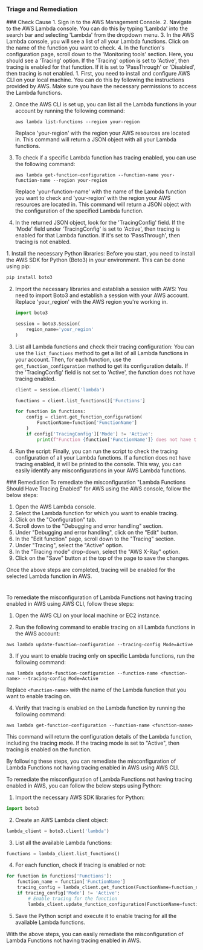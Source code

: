 
### Triage and Remediation
<Tabs>

<Tab title='Cause'>
### Check Cause
<AccordionGroup>
<Accordion title='Using Console' defaultOpen='true'>
1. Sign in to the AWS Management Console.
2. Navigate to the AWS Lambda console. You can do this by typing 'Lambda' into the search bar and selecting 'Lambda' from the dropdown menu.
3. In the AWS Lambda console, you will see a list of all your Lambda functions. Click on the name of the function you want to check.
4. In the function's configuration page, scroll down to the 'Monitoring tools' section. Here, you should see a 'Tracing' option. If the 'Tracing' option is set to 'Active', then tracing is enabled for that function. If it is set to 'PassThrough' or 'Disabled', then tracing is not enabled.
</Accordion>

<Accordion title='Using CLI'>
1. First, you need to install and configure AWS CLI on your local machine. You can do this by following the instructions provided by AWS. Make sure you have the necessary permissions to access the Lambda functions.

2. Once the AWS CLI is set up, you can list all the Lambda functions in your account by running the following command:

   ```
   aws lambda list-functions --region your-region
   ```

   Replace 'your-region' with the region your AWS resources are located in. This command will return a JSON object with all your Lambda functions.

3. To check if a specific Lambda function has tracing enabled, you can use the following command:

   ```
   aws lambda get-function-configuration --function-name your-function-name --region your-region
   ```

   Replace 'your-function-name' with the name of the Lambda function you want to check and 'your-region' with the region your AWS resources are located in. This command will return a JSON object with the configuration of the specified Lambda function.

4. In the returned JSON object, look for the 'TracingConfig' field. If the 'Mode' field under 'TracingConfig' is set to 'Active', then tracing is enabled for that Lambda function. If it's set to 'PassThrough', then tracing is not enabled.
</Accordion>

<Accordion title='Using Python'>
1. Install the necessary Python libraries: Before you start, you need to install the AWS SDK for Python (Boto3) in your environment. This can be done using pip:

   ```bash
   pip install boto3
   ```

2. Import the necessary libraries and establish a session with AWS: You need to import Boto3 and establish a session with your AWS account. Replace 'your_region' with the AWS region you're working in.

   ```python
   import boto3

   session = boto3.Session(
       region_name='your_region'
   )
   ```

3. List all Lambda functions and check their tracing configuration: You can use the `list_functions` method to get a list of all Lambda functions in your account. Then, for each function, use the `get_function_configuration` method to get its configuration details. If the 'TracingConfig' field is not set to 'Active', the function does not have tracing enabled.

   ```python
   client = session.client('lambda')

   functions = client.list_functions()['Functions']

   for function in functions:
       config = client.get_function_configuration(
           FunctionName=function['FunctionName']
       )
       if config['TracingConfig']['Mode'] != 'Active':
           print(f"Function {function['FunctionName']} does not have tracing enabled.")
   ```

4. Run the script: Finally, you can run the script to check the tracing configuration of all your Lambda functions. If a function does not have tracing enabled, it will be printed to the console. This way, you can easily identify any misconfigurations in your AWS Lambda functions.
</Accordion>

</AccordionGroup>
</Tab>
<Tab title='Remediation'>
### Remediation

<AccordionGroup>
<Accordion title='Using Console' defaultOpen='true'>
To remediate the misconfiguration "Lambda Functions Should Have Tracing Enabled" for AWS using the AWS console, follow the below steps:

1. Open the AWS Lambda console.
2. Select the Lambda function for which you want to enable tracing.
3. Click on the "Configuration" tab.
4. Scroll down to the "Debugging and error handling" section.
5. Under "Debugging and error handling", click on the "Edit" button.
6. In the "Edit function" page, scroll down to the "Tracing" section.
7. Under "Tracing", select the "Active" option.
8. In the "Tracing mode" drop-down, select the "AWS X-Ray" option.
9. Click on the "Save" button at the top of the page to save the changes.

Once the above steps are completed, tracing will be enabled for the selected Lambda function in AWS.

#
</Accordion>

<Accordion title='Using CLI'>
To remediate the misconfiguration of Lambda Functions not having tracing enabled in AWS using AWS CLI, follow these steps:

1. Open the AWS CLI on your local machine or EC2 instance.

2. Run the following command to enable tracing on all Lambda functions in the AWS account:

```
aws lambda update-function-configuration --tracing-config Mode=Active
```

3. If you want to enable tracing only on specific Lambda functions, run the following command:

```
aws lambda update-function-configuration --function-name <function-name> --tracing-config Mode=Active
```

Replace `<function-name>` with the name of the Lambda function that you want to enable tracing on.

4. Verify that tracing is enabled on the Lambda function by running the following command:

```
aws lambda get-function-configuration --function-name <function-name>
```

This command will return the configuration details of the Lambda function, including the tracing mode. If the tracing mode is set to "Active", then tracing is enabled on the function.

By following these steps, you can remediate the misconfiguration of Lambda Functions not having tracing enabled in AWS using AWS CLI.
</Accordion>

<Accordion title='Using Python'>
To remediate the misconfiguration of Lambda Functions not having tracing enabled in AWS, you can follow the below steps using Python:

1. Import the necessary AWS SDK libraries for Python:
```python
import boto3
```

2. Create an AWS Lambda client object:
```python
lambda_client = boto3.client('lambda')
```

3. List all the available Lambda functions:
```python
functions = lambda_client.list_functions()
```

4. For each function, check if tracing is enabled or not:
```python
for function in functions['Functions']:
    function_name = function['FunctionName']
    tracing_config = lambda_client.get_function(FunctionName=function_name)['TracingConfig']
    if tracing_config['Mode'] != 'Active':
        # Enable tracing for the function
        lambda_client.update_function_configuration(FunctionName=function_name, TracingConfig={'Mode': 'Active'})
```

5. Save the Python script and execute it to enable tracing for all the available Lambda functions.

With the above steps, you can easily remediate the misconfiguration of Lambda Functions not having tracing enabled in AWS.
</Accordion>

</AccordionGroup>
</Tab>
</Tabs>
